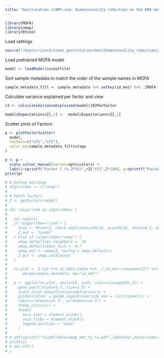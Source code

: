 ```yaml
---
title: "Gastrulation scNMT-seq: dimensionality reduction on the DNA methylation data"
---
```


```r
library(MOFA)
library(umap)
library(Rtsne)
```

Load settings
```r
source("/Users/ricard/scnmt_gastrulation/met/dimensionality_reduction/across_stages/load_settings.R")
```

Load pretrained MOFA model
```r
model <- loadModel(io$outfile)
```

Sort sample metadata to match the order of the sample names in MOFA
```r
sample_metadata_filt <- sample_metadata %>% setkey(id_met) %>% .[MOFA::sampleNames(model)]
```

Calculate variance explained per factor and view
```r
r2 <- calculateVarianceExplained(model)$R2PerFactor
```

<!-- (Optional) Rotate a factor -->
```r
model@Expectations$Z[,1] <- -model@Expectations$Z[,1]
```

Scatter plots of Factors
```r
p <- plotFactorScatter(
  model, 
  factors=c("LF1","LF2"), 
  color_by=sample_metadata_filt$stage
)

p <- p + 
  scale_colour_manual(values=opts$colors) +
  labs(x=sprintf("Factor 1 (%.2f%%)",r2["LF1",]*100), y=sprintf("Factor 2 (%.2f%%)",r2["LF2",]*100))
print(p)
```

<!-- (Optional) Non-linear dimensionality reduction from MOFA factors -->
```r
# # Define settings
# algorithms <- c("umap")
# 
# # Fetch factors
# Z <- getFactors(model)
# 
# for (algorithm in algorithms) {
# 
#   set.seed(1)
#   if (algorithm=="tsne") {
#     tsne <- Rtsne(Z, check_duplicates=FALSE, pca=FALSE, theta=0.5, dims=2)
#     Z.out <- tsne$Y
#   } else if (algorithm=="umap") {
#     umap.defaults$n_neighbors <- 20
#     umap.defaults$min_dist <- 0.7
#     umap.out <- umap(Z, config = umap.defaults)
#     Z.out <- umap.out$layout
#   }
# 
#   to.plot <- Z.out %>% as.data.table %>% .[,id_met:=rownames(Z)] %>%
#       merge(sample_metadata, by="id_met")
# 
#   p <- ggplot(to.plot, aes(x=V1, y=V2, color=lineage10x_2)) +
#     geom_point(alpha=0.7, size=1.5) +
#     scale_color_manual(values=opts$colors) +
#     guides(colour = guide_legend(override.aes = list(size=3))) +
#     labs(x="Dimension 1", y="Dimension 2") +
#     theme_classic() +
#     theme(
#       axis.text = element_blank(),
#       axis.ticks = element_blank(),
#       legend.position = "none"
#     )
# 
# # pdf(sprintf("%s/pdf/mofa+umap_met_%s_%s.pdf",io$outdir,paste(names(opts$annos), collapse="_"), paste(opts$stage_lineage, collapse="_")), useDingbats = F, onefile = F, width=6, height=6)
# print(p)
# # dev.off()
# }
```

